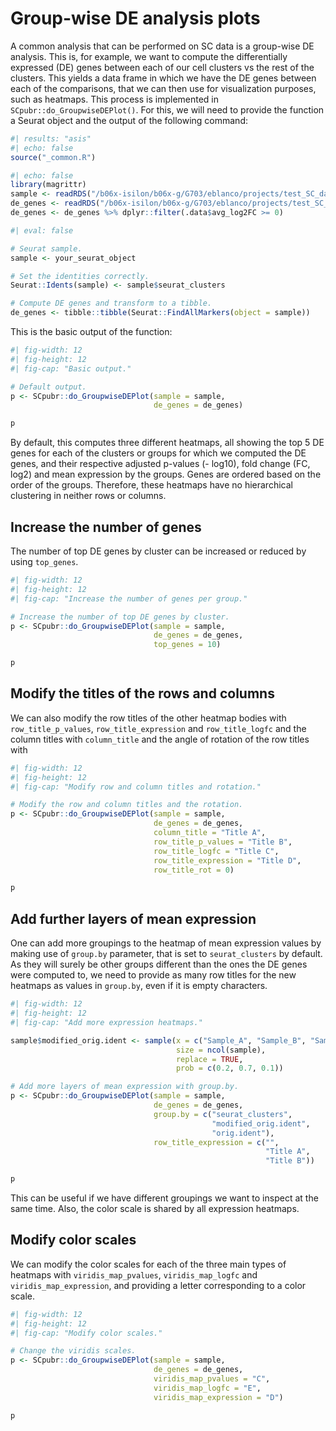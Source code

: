 # Group-wise DE analysis plots

A common analysis that can be performed on SC data is a group-wise DE analysis. This is, for example, we want to compute the differentially expressed (DE) genes between each of our cell clusters vs the rest of the clusters. This yields a data frame in which we have the DE genes between each of the comparisons, that we can then use for visualization purposes, such as heatmaps. This process is implemented in `SCpubr::do_GroupwiseDEPlot()`. For this, we will need to provide the function a Seurat object and the output of the following command:

```r
#| results: "asis"
#| echo: false
source("_common.R")
```

```r
#| echo: false
library(magrittr)
sample <- readRDS("/b06x-isilon/b06x-g/G703/eblanco/projects/test_SC_datasets/sc_dataset.rds")
de_genes <- readRDS("/b06x-isilon/b06x-g/G703/eblanco/projects/test_SC_datasets/de_genes.rds")
de_genes <- de_genes %>% dplyr::filter(.data$avg_log2FC >= 0)
```

```r
#| eval: false

# Seurat sample.
sample <- your_seurat_object

# Set the identities correctly.
Seurat::Idents(sample) <- sample$seurat_clusters

# Compute DE genes and transform to a tibble.
de_genes <- tibble::tibble(Seurat::FindAllMarkers(object = sample))
```

This is the basic output of the function:

```r
#| fig-width: 12
#| fig-height: 12
#| fig-cap: "Basic output."

# Default output.
p <- SCpubr::do_GroupwiseDEPlot(sample = sample,
                                de_genes = de_genes)

p
```

By default, this computes three different heatmaps, all showing the top 5 DE genes for each of the clusters or groups for which we computed the DE genes, and their respective adjusted p-values (- log10), fold change (FC, log2) and mean expression by the groups. Genes are ordered based on the order of the groups. Therefore, these heatmaps have no hierarchical clustering in neither rows or columns.

## Increase the number of genes

The number of top DE genes by cluster can be increased or reduced by using `top_genes`.

```r
#| fig-width: 12
#| fig-height: 12
#| fig-cap: "Increase the number of genes per group."

# Increase the number of top DE genes by cluster.
p <- SCpubr::do_GroupwiseDEPlot(sample = sample,
                                de_genes = de_genes,
                                top_genes = 10)

p
```

## Modify the titles of the rows and columns

We can also modify the row titles of the other heatmap bodies with `row_title_p_values`, `row_title_expression` and `row_title_logfc` and the column titles with `column_title` and the angle of rotation of the row titles with

```r
#| fig-width: 12
#| fig-height: 12
#| fig-cap: "Modify row and column titles and rotation."

# Modify the row and column titles and the rotation.
p <- SCpubr::do_GroupwiseDEPlot(sample = sample,
                                de_genes = de_genes,
                                column_title = "Title A",
                                row_title_p_values = "Title B",
                                row_title_logfc = "Title C",
                                row_title_expression = "Title D",
                                row_title_rot = 0)

p
```

## Add further layers of mean expression

One can add more groupings to the heatmap of mean expression values by making use of `group.by` parameter, that is set to `seurat_clusters` by default. As they will surely be other groups different than the ones the DE genes were computed to, we need to provide as many row titles for the new heatmaps as values in `group.by`, even if it is empty characters.

```r
#| fig-width: 12
#| fig-height: 12
#| fig-cap: "Add more expression heatmaps."

sample$modified_orig.ident <- sample(x = c("Sample_A", "Sample_B", "Sample_C"), 
                                     size = ncol(sample), 
                                     replace = TRUE, 
                                     prob = c(0.2, 0.7, 0.1))

# Add more layers of mean expression with group.by.
p <- SCpubr::do_GroupwiseDEPlot(sample = sample,
                                de_genes = de_genes,
                                group.by = c("seurat_clusters", 
                                             "modified_orig.ident", 
                                             "orig.ident"),
                                row_title_expression = c("",
                                                         "Title A",
                                                         "Title B"))

p
```

This can be useful if we have different groupings we want to inspect at the same time. Also, the color scale is shared by all expression heatmaps.

## Modify color scales

We can modify the color scales for each of the three main types of heatmaps with `viridis_map_pvalues`, `viridis_map_logfc` and `viridis_map_expression`, and providing a letter corresponding to a color scale.

```r
#| fig-width: 12
#| fig-height: 12
#| fig-cap: "Modify color scales."

# Change the viridis scales.
p <- SCpubr::do_GroupwiseDEPlot(sample = sample,
                                de_genes = de_genes,
                                viridis_map_pvalues = "C",
                                viridis_map_logfc = "E",
                                viridis_map_expression = "D")

p
```

